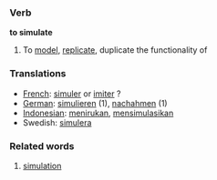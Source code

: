 === Verb ===
'''to simulate'''

# To [[model]], [[replicate]], duplicate the functionality of

=== Translations ===
*[[French]]: [[simuler]] or [[imiter]] ?
*[[German]]: [[simulieren]] (1), [[nachahmen]] (1)
*[[Indonesian]]: [[tiru|menirukan]], [[simulasi|mensimulasikan]]
*Swedish: [[simulera]]

=== Related words ===
#[[simulation]]